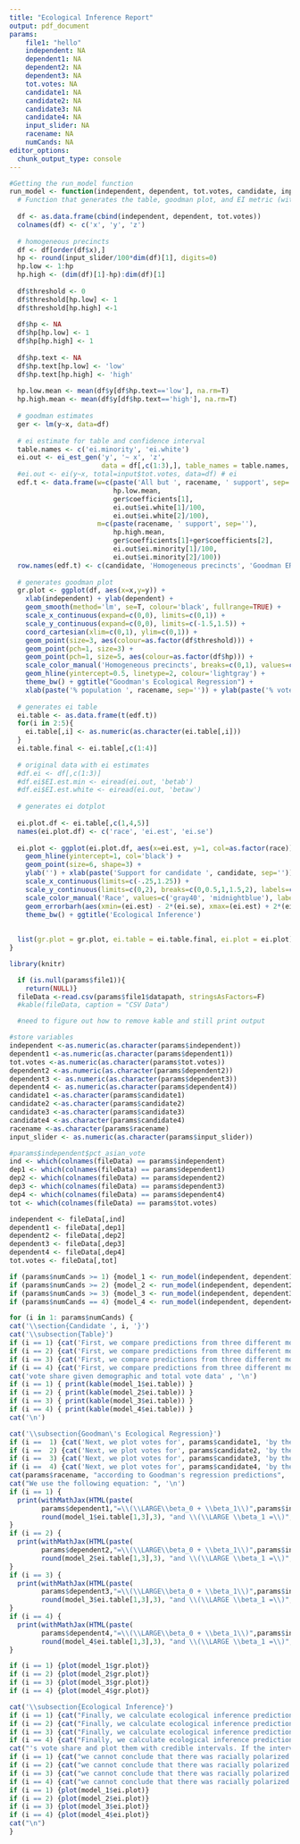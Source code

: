 ```yaml
---
title: "Ecological Inference Report"
output: pdf_document
params:
    file1: "hello"
    independent: NA
    dependent1: NA
    dependent2: NA
    dependent3: NA
    tot.votes: NA
    candidate1: NA
    candidate2: NA
    candidate3: NA
    candidate4: NA
    input_slider: NA
    racename: NA
    numCands: NA
editor_options: 
  chunk_output_type: console
---
```



```r
#Getting the run_model function
run_model <- function(independent, dependent, tot.votes, candidate, input_slider, racename){
  # Function that generates the table, goodman plot, and EI metric (with confidence plot), given variables
  
  df <- as.data.frame(cbind(independent, dependent, tot.votes))
  colnames(df) <- c('x', 'y', 'z')
  
  # homogeneous precincts
  df <- df[order(df$x),]
  hp <- round(input_slider/100*dim(df)[1], digits=0)
  hp.low <- 1:hp
  hp.high <- (dim(df)[1]-hp):dim(df)[1]
  
  df$threshold <- 0
  df$threshold[hp.low] <- 1
  df$threshold[hp.high] <-1
  
  df$hp <- NA
  df$hp[hp.low] <- 1
  df$hp[hp.high] <- 1
  
  df$hp.text <- NA
  df$hp.text[hp.low] <- 'low'
  df$hp.text[hp.high] <- 'high'
  
  hp.low.mean <- mean(df$y[df$hp.text=='low'], na.rm=T)
  hp.high.mean <- mean(df$y[df$hp.text=='high'], na.rm=T)
  
  # goodman estimates
  ger <- lm(y~x, data=df)
  
  # ei estimate for table and confidence interval
  table.names <- c('ei.minority', 'ei.white')
  ei.out <- ei_est_gen('y', '~ x', 'z',
                       data = df[,c(1:3),], table_names = table.names, sample=1000) # eiCompare
  #ei.out <- ei(y~x, total=input$tot.votes, data=df) # ei
  edf.t <- data.frame(w=c(paste('All but ', racename, ' support', sep=''),
                          hp.low.mean,
                          ger$coefficients[1],
                          ei.out$ei.white[1]/100,
                          ei.out$ei.white[2]/100),
                      m=c(paste(racename, ' support', sep=''), 
                          hp.high.mean, 
                          ger$coefficients[1]+ger$coefficients[2], 
                          ei.out$ei.minority[1]/100,
                          ei.out$ei.minority[2]/100))
  row.names(edf.t) <- c(candidate, 'Homogeneous precincts', 'Goodman ER', 'Ecol Inf', 'EI.se')
  
  # generates goodman plot
  gr.plot <- ggplot(df, aes(x=x,y=y)) + 
    xlab(independent) + ylab(dependent) +
    geom_smooth(method='lm', se=T, colour='black', fullrange=TRUE) +
    scale_x_continuous(expand=c(0,0), limits=c(0,1)) +
    scale_y_continuous(expand=c(0,0), limits=c(-1.5,1.5)) +
    coord_cartesian(xlim=c(0,1), ylim=c(0,1)) +
    geom_point(size=3, aes(colour=as.factor(df$threshold))) +
    geom_point(pch=1, size=3) +
    geom_point(pch=1, size=5, aes(colour=as.factor(df$hp))) +
    scale_color_manual('Homogeneous precincts', breaks=c(0,1), values=c('Gray', 'Red'), labels=c('No', paste('Most extreme ', input_slider,'%', sep=''))) +
    geom_hline(yintercept=0.5, linetype=2, colour='lightgray') +
    theme_bw() + ggtitle("Goodman's Ecological Regression") +
    xlab(paste('% population ', racename, sep='')) + ylab(paste('% vote for ', candidate, sep=''))
  
  # generates ei table
  ei.table <- as.data.frame(t(edf.t))
  for(i in 2:5){
    ei.table[,i] <- as.numeric(as.character(ei.table[,i]))
  }
  ei.table.final <- ei.table[,c(1:4)]
  
  # original data with ei estimates
  #df.ei <- df[,c(1:3)]
  #df.ei$EI.est.min <- eiread(ei.out, 'betab')
  #df.ei$EI.est.white <- eiread(ei.out, 'betaw')
  
  # generates ei dotplot
  
  ei.plot.df <- ei.table[,c(1,4,5)]
  names(ei.plot.df) <- c('race', 'ei.est', 'ei.se')
  
  ei.plot <- ggplot(ei.plot.df, aes(x=ei.est, y=1, col=as.factor(race))) +
    geom_hline(yintercept=1, col='black') +
    geom_point(size=6, shape=3) +
    ylab('') + xlab(paste('Support for candidate ', candidate, sep='')) +
    scale_x_continuous(limits=c(-.25,1.25)) +
    scale_y_continuous(limits=c(0,2), breaks=c(0,0.5,1,1.5,2), labels=c('','','','','')) +
    scale_color_manual('Race', values=c('gray40', 'midnightblue'), labels=c(paste('All but ', racename, sep=''), racename)) +
    geom_errorbarh(aes(xmin=(ei.est) - 2*(ei.se), xmax=(ei.est) + 2*(ei.se), height=0.3), size=2, alpha=0.7, height=0.3) +
    theme_bw() + ggtitle('Ecological Inference')
  
  
  list(gr.plot = gr.plot, ei.table = ei.table.final, ei.plot = ei.plot) 
}

```

```r
library(knitr)

  if (is.null(params$file1)){
    return(NULL)}
  fileData <-read.csv(params$file1$datapath, stringsAsFactors=F)
  #kable(fileData, caption = "CSV Data")

  #need to figure out how to remove kable and still print output
```

```r
#store variables
independent <-as.numeric(as.character(params$independent))
dependent1 <-as.numeric(as.character(params$dependent1))
tot.votes <-as.numeric(as.character(params$tot.votes))
dependent2 <-as.numeric(as.character(params$dependent2))
dependent3 <- as.numeric(as.character(params$dependent3))
dependent4 <- as.numeric(as.character(params$dependent4))
candidate1 <-as.character(params$candidate1)
candidate2 <-as.character(params$candidate2)
candidate3 <-as.character(params$candidate3)
candidate4 <-as.character(params$candidate4)
racename <-as.character(params$racename)
input_slider <- as.numeric(as.character(params$input_slider))

#params$independent$pct_asian_vote
ind <- which(colnames(fileData) == params$independent)
dep1 <- which(colnames(fileData) == params$dependent1)
dep2 <- which(colnames(fileData) == params$dependent2)
dep3 <- which(colnames(fileData) == params$dependent3)
dep4 <- which(colnames(fileData) == params$dependent4)
tot <- which(colnames(fileData) == params$tot.votes)

independent <- fileData[,ind]
dependent1 <- fileData[,dep1]
dependent2 <- fileData[,dep2]
dependent3 <- fileData[,dep3]
dependent4 <- fileData[,dep4]
tot.votes <- fileData[,tot]
```

```r
if (params$numCands >= 1) {model_1 <- run_model(independent, dependent1, tot.votes, candidate1, input_slider, racename)}
if (params$numCands >= 2) {model_2 <- run_model(independent, dependent2, tot.votes, candidate2, input_slider, racename)}
if (params$numCands >= 3) {model_3 <- run_model(independent, dependent3, tot.votes, candidate3, input_slider, racename)}
if (params$numCands == 4) {model_4 <- run_model(independent, dependent4, tot.votes, candidate4, input_slider, racename)}

```


``` r
for (i in 1: params$numCands) {
cat('\\section{Candidate ', i, '}')
cat('\\subsection{Table}')
if (i == 1) {cat('First, we compare predictions from three different models for', params$candidate1, '\n')}
if (i == 2) {cat('First, we compare predictions from three different models for', params$candidate2, '\n')}
if (i == 3) {cat('First, we compare predictions from three different models for', params$candidate3, '\n')}
if (i == 4) {cat('First, we compare predictions from three different models for', params$candidate4, '\n')}
cat('vote share given demographic and total vote data' , '\n')  
if (i == 1) { print(kable(model_1$ei.table)) }
if (i == 2) { print(kable(model_2$ei.table)) }
if (i == 3) { print(kable(model_3$ei.table)) }
if (i == 4) { print(kable(model_4$ei.table)) }
cat('\n')

cat('\\subsection{Goodman\'s Ecological Regression}')
if (i ==  1) {cat('Next, we plot votes for', params$candidate1, 'by the proportion of the population', '\n')}
if (i ==  2) {cat('Next, we plot votes for', params$candidate2, 'by the proportion of the population', '\n')}
if (i ==  3) {cat('Next, we plot votes for', params$candidate3, 'by the proportion of the population', '\n')}
if (i ==  4) {cat('Next, we plot votes for', params$candidate4, 'by the proportion of the population', '\n')}
cat(params$racename, "according to Goodman's regression predictions", '\n')
cat("We use the following equation: ", '\n')
if (i == 1) {
  print(withMathJax(HTML(paste(
        params$dependent1,"=\\(\\LARGE\\beta_0 + \\beta_1\\)",params$independent, ".", "<br/><br/>Note that \\(\\LARGE\\beta_0 = \\)",
        round(model_1$ei.table[1,3],3), "and \\(\\LARGE \\beta_1 =\\)","<br/><br/>", round(model_1$ei.table[2,3]-model_1$ei.table[1,3],3),".", "<br/><br/>"))))
}
if (i == 2) {
  print(withMathJax(HTML(paste(
        params$dependent2,"=\\(\\LARGE\\beta_0 + \\beta_1\\)",params$independent, ".", "<br/><br/>Note that \\(\\LARGE\\beta_0 = \\)",
        round(model_2$ei.table[1,3],3), "and \\(\\LARGE \\beta_1 =\\)","<br/><br/>", round(model_2$ei.table[2,3]-model_2$ei.table[1,3],3),".", "<br/><br/>"))))
}
if (i == 3) {
  print(withMathJax(HTML(paste(
        params$dependent3,"=\\(\\LARGE\\beta_0 + \\beta_1\\)",params$independent, ".", "<br/><br/>Note that \\(\\LARGE\\beta_0 = \\)",
        round(model_3$ei.table[1,3],3), "and \\(\\LARGE \\beta_1 =\\)","<br/><br/>", round(model_3$ei.table[2,3]-model_3$ei.table[1,3],3),".", "<br/><br/>"))))
}
if (i == 4) {
  print(withMathJax(HTML(paste(
        params$dependent4,"=\\(\\LARGE\\beta_0 + \\beta_1\\)",params$independent, ".", "<br/><br/>Note that \\(\\LARGE\\beta_0 = \\)",
        round(model_4$ei.table[1,3],3), "and \\(\\LARGE \\beta_1 =\\)","<br/><br/>", round(model_4$ei.table[2,3]-model_4$ei.table[1,3],3),".", "<br/><br/>"))))
}

if (i == 1) {plot(model_1$gr.plot)}
if (i == 2) {plot(model_2$gr.plot)}
if (i == 3) {plot(model_3$gr.plot)}
if (i == 4) {plot(model_4$gr.plot)}

cat('\\subsection{Ecological Inference}')
if (i == 1) {cat("Finally, we calculate ecological inference predictions for", params$candidate1, "\n")}
if (i == 2) {cat("Finally, we calculate ecological inference predictions for", params$candidate2, "\n")}
if (i == 3) {cat("Finally, we calculate ecological inference predictions for", params$candidate3, "\n")}
if (i == 4) {cat("Finally, we calculate ecological inference predictions for", params$candidate4, "\n")}
cat("'s vote share and plot them with credible intervals. If the intervals overlap,", "\n")
if (i == 1) {cat("we cannot conclude that there was racially polarized voting for", params$candidate1, ". \n")}
if (i == 2) {cat("we cannot conclude that there was racially polarized voting for", params$candidate2, ". \n")}
if (i == 3) {cat("we cannot conclude that there was racially polarized voting for", params$candidate3, ". \n")}
if (i == 4) {cat("we cannot conclude that there was racially polarized voting for", params$candidate4, ". \n")}
if (i == 1) {plot(model_1$ei.plot)}
if (i == 2) {plot(model_2$ei.plot)}
if (i == 3) {plot(model_3$ei.plot)}
if (i == 4) {plot(model_4$ei.plot)}
cat("\n")
}
```





